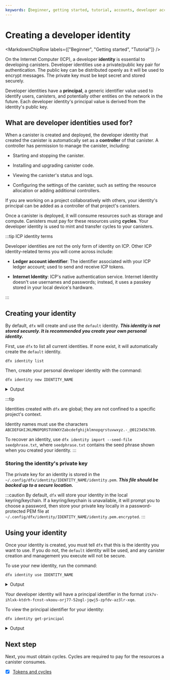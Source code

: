 ```yaml
---
keywords: [beginner, getting started, tutorial, accounts, developer account]
---
```



# Creating a developer identity

<MarkdownChipRow labels={["Beginner", "Getting started", "Tutorial"]} />



On the Internet Computer (ICP), a developer **identity** is essential to developing canisters. Developer identities use a private/public key pair for authentication. The public key can be distributed openly as it will be used to encrypt messages. The private key must be kept secret and stored securely.

Developer identities have a **principal**, a generic identifier value used to identify users, <GlossaryTooltip>canisters</GlossaryTooltip>, and potentially other entities on the network in the future. Each developer identity's principal value is derived from the identity's public key.

## What are developer identities used for?

When a canister is created and deployed, the developer identity that created the canister is automatically set as a **controller** of that canister. A controller has permission to manage the canister, including:

- Starting and stopping the canister.

- Installing and upgrading canister code.

- Viewing the canister's status and logs.

- Configuring the settings of the canister, such as setting the resource allocation or adding additional controllers.

If you are working on a project collaboratively with others, your identity's principal can be added as a controller of that project's canisters.

Once a canister is deployed, it will consume resources such as storage and compute. Canisters must pay for these resources using **cycles**. Your developer identity is used to mint and transfer cycles to your canisters.

:::tip ICP identity terms

Developer identities are not the only form of identity on ICP. Other ICP identity-related terms you will come across include:

- **Ledger account identifier**: The identifier associated with your ICP ledger account; used to send and receive ICP tokens.

- **Internet Identity**: ICP's native authentication service. Internet Identity doesn't use usernames and passwords; instead, it uses a passkey stored in your local device's hardware.

:::

## Creating your identity

By default, `dfx` will create and use the `default` identity. ***This identity is not stored securely. It is recommended you create your own personal identity.***

First, use `dfx` to list all current identities. If none exist, it will automatically create the `default` identity.

```
dfx identity list
```

Then, create your personal developer identity with the command:

```
dfx identity new IDENTITY_NAME
```

<details>
<summary>Output</summary>

```
Your seed phrase for identity 'IDENTITY_NAME': hotel knock any token tooth deal fossil salmon coral idea tip weapon cotton save fiction major arrive history library clerk depth poet path guide
Write it down in a safe place, as this information can be used to reconstruct your key in case of emergency.
Created identity: "IDENTITY_NAME".
```

</details>

:::tip

Identities created with `dfx` are global; they are not confined to a specific project's context.

Identity names must use the characters `ABCDEFGHIJKLMNOPQRSTUVWXYZabcdefghijklmnopqrstuvwxyz.-_@0123456789`.

To recover an identity, use `dfx identity import --seed-file seedphrase.txt`, where `seedphrase.txt` contains the seed phrase shown when you created your identity.
:::

### Storing the identity's private key

The private key for an identity is stored in the `~/.config/dfx/identity/IDENTITY_NAME/identity.pem`. ***This file should be backed up to a secure location.***

:::caution 
By default, `dfx` will store your identity in the local keyring/keychain. If a keyring/keychain is unavailable, it will prompt you to choose a password, then store your private key locally in a password-protected PEM file at `~/.config/dfx/identity/IDENTITY_NAME/identity.pem.encrypted`.
:::

## Using your identity

Once your identity is created, you must tell `dfx` that this is the identity you want to use. If you do not, the `default` identity will be used, and any canister creation and management you execute will not be secure.

To use your new identity, run the command:

```
dfx identity use IDENTITY_NAME
```

<details>
<summary> Output </summary>

```
Using identity: "IDENTITY_NAME".
```

</details>

Your developer identity will have a principal identifier in the format `itk7v-ihlxk-ktdrh-fcnst-vkoou-orj77-52ogl-jqwj5-zpfdv-az3lr-xqe`. 

To view the principal identifier for your identity:

```
dfx identity get-principal
```

<details>
<summary> Output </summary>

```
aez2y-7yvs5-e6dpq-gwlld-t6ozx-l5hoo-j4vwr-mimoy-me2xq-yrxkx-rae
```

</details>

## Next step

Next, you must obtain cycles. Cycles are required to pay for the resources a canister consumes.

- [x] [Tokens and cycles](/docs/current/developer-docs/getting-started/tokens-and-cycles)
